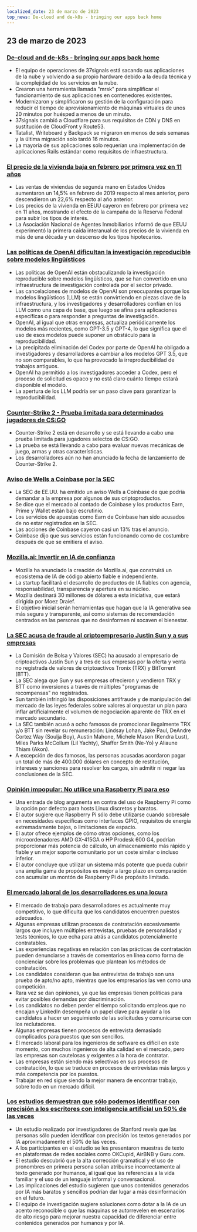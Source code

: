 ```yaml
---
localized_date: 23 de marzo de 2023
top_news: De-cloud and de-k8s - bringing our apps back home
---
```




<CallToAction />

<Steps>

## 23 de marzo de 2023

### [De-cloud and de-k8s - bringing our apps back home](https://dev.37signals.com/bringing-our-apps-back-home/?ref=hackernewsgpt.com)

- El equipo de operaciones de 37signals está sacando sus aplicaciones de la nube y volviendo a su propio hardware debido a la deuda técnica y la complejidad de los servicios en la nube.
- Crearon una herramienta llamada "mrsk" para simplificar el funcionamiento de sus aplicaciones en contenedores existentes.
- Modernizaron y simplificaron su gestión de la configuración para reducir el tiempo de aprovisionamiento de máquinas virtuales de unos 20 minutos por huésped a menos de un minuto.
- 37signals cambió a Cloudflare para sus requisitos de CDN y DNS en sustitución de CloudFront y Route53.
- Tatalist, Writeboard y Backpack se migraron en menos de seis semanas y la última migración solo tardó 16 minutos.
- La mayoría de sus aplicaciones solo requerían una implementación de aplicaciones Rails estándar como requisitos de infraestructura.

### [El precio de la vivienda baja en febrero por primera vez en 11 años](https://www.wsj.com/articles/home-prices-fell-in-february-for-first-time-in-11-years-73df0107?ref=hackernewsgpt.com)

- Las ventas de viviendas de segunda mano en Estados Unidos aumentaron un 14,5% en febrero de 2019 respecto al mes anterior, pero descendieron un 22,6% respecto al año anterior.
- Los precios de la vivienda en EEUU cayeron en febrero por primera vez en 11 años, mostrando el efecto de la campaña de la Reserva Federal para subir los tipos de interés.
- La Asociación Nacional de Agentes Inmobiliarios informó de que EEUU experimentó la primera caída interanual de los precios de la vivienda en más de una década y un descenso de los tipos hipotecarios.

### [Las políticas de OpenAI dificultan la investigación reproducible sobre modelos lingüísticos](https://aisnakeoil.substack.com/p/openais-policies-hinder-reproducible?ref=hackernewsgpt.com)

- Las políticas de OpenAI están obstaculizando la investigación reproducible sobre modelos lingüísticos, que se han convertido en una infraestructura de investigación controlada por el sector privado.
- Las cancelaciones de modelos de OpenAI son preocupantes porque los modelos lingüísticos (LLM) se están convirtiendo en piezas clave de la infraestructura, y los investigadores y desarrolladores confían en los LLM como una capa de base, que luego se afina para aplicaciones específicas o para responder a preguntas de investigación.
- OpenAI, al igual que otras empresas, actualiza periódicamente los modelos más recientes, como GPT-3.5 y GPT-4, lo que significa que el uso de esos modelos puede suponer un obstáculo para la reproducibilidad.
- La precipitada eliminación del Codex por parte de OpenAI ha obligado a investigadores y desarrolladores a cambiar a los modelos GPT 3.5, que no son comparables, lo que ha provocado la irreproducibilidad de trabajos antiguos.
- OpenAI ha permitido a los investigadores acceder a Codex, pero el proceso de solicitud es opaco y no está claro cuánto tiempo estará disponible el modelo.
- La apertura de los LLM podría ser un paso clave para garantizar la reproducibilidad.

### [Counter-Strike 2 - Prueba limitada para determinados jugadores de CS:GO](https://counter-strike.net/cs2?ref=hackernewsgpt.com)

- Counter-Strike 2 está en desarrollo y se está llevando a cabo una prueba limitada para jugadores selectos de CS:GO.
- La prueba se está llevando a cabo para evaluar nuevas mecánicas de juego, armas y otras características.
- Los desarrolladores aún no han anunciado la fecha de lanzamiento de Counter-Strike 2.

### [Aviso de Wells a Coinbase por la SEC](https://www.reuters.com/legal/coinbase-issued-wells-notice-by-sec-2023-03-22/?ref=hackernewsgpt.com)

- La SEC de EE.UU. ha emitido un aviso Wells a Coinbase de que podría demandar a la empresa por algunos de sus criptoproductos.
- Se dice que el mercado al contado de Coinbase y los productos Earn, Prime y Wallet están bajo escrutinio.
- Los servicios de apuestas como Earn de Coinbase han sido acusados de no estar registrados en la SEC.
- Las acciones de Coinbase cayeron casi un 13% tras el anuncio.
- Coinbase dijo que sus servicios están funcionando como de costumbre después de que se emitiera el aviso.

### [Mozilla.ai: Invertir en IA de confianza](https://blog.mozilla.org/en/mozilla/introducing-mozilla-ai-investing-in-trustworthy-ai/?ref=hackernewsgpt.com)

- Mozilla ha anunciado la creación de Mozilla.ai, que construirá un ecosistema de IA de código abierto fiable e independiente.
- La startup facilitará el desarrollo de productos de IA fiables con agencia, responsabilidad, transparencia y apertura en su núcleo.
- Mozilla destinará 30 millones de dólares a esta iniciativa, que estará dirigida por Moez Draief.
- El objetivo inicial serán herramientas que hagan que la IA generativa sea más segura y transparente, así como sistemas de recomendación centrados en las personas que no desinformen ni socaven el bienestar.

### [La SEC acusa de fraude al criptoempresario Justin Sun y a sus empresas](https://www.sec.gov/news/press-release/2023-59?ref=hackernewsgpt.com)

- La Comisión de Bolsa y Valores (SEC) ha acusado al empresario de criptoactivos Justin Sun y a tres de sus empresas por la oferta y venta no registrada de valores de criptoactivos Tronix (TRX) y BitTorrent (BTT).
- La SEC alega que Sun y sus empresas ofrecieron y vendieron TRX y BTT como inversiones a través de múltiples "programas de recompensas" no registrados.
- Sun también infringió las disposiciones antifraude y de manipulación del mercado de las leyes federales sobre valores al orquestar un plan para inflar artificialmente el volumen de negociación aparente de TRX en el mercado secundario.
- La SEC también acusó a ocho famosos de promocionar ilegalmente TRX y/o BTT sin revelar su remuneración: Lindsay Lohan, Jake Paul, DeAndre Cortez Way (Soulja Boy), Austin Mahone, Michele Mason (Kendra Lust), Miles Parks McCollum (Lil Yachty), Shaffer Smith (Ne-Yo) y Aliaune Thiam (Akon).
- A excepción de dos famosos, las personas acusadas acordaron pagar un total de más de 400.000 dólares en concepto de restitución, intereses y sanciones para resolver los cargos, sin admitir ni negar las conclusiones de la SEC.

### [Opinión impopular: No utilice una Raspberry Pi para eso](https://set-inform.com/2021/08/24/unpopular-opinion-dont-use-a-raspberry-pi-for-that/?ref=hackernewsgpt.com)

- Una entrada de blog argumenta en contra del uso de Raspberry Pi como la opción por defecto para hosts Linux discretos y baratos.
- El autor sugiere que Raspberry Pi sólo debe utilizarse cuando sobresale en necesidades específicas como interfaces GPIO, requisitos de energía extremadamente bajos, o limitaciones de espacio.
- El autor ofrece ejemplos de cómo otras opciones, como los microordenadores AMD GX-415GA o HP Prodesk 600 G4, podrían proporcionar más potencia de cálculo, un almacenamiento más rápido y fiable y un mejor soporte comunitario por un coste similar o incluso inferior.
- El autor concluye que utilizar un sistema más potente que pueda cubrir una amplia gama de propósitos es mejor a largo plazo en comparación con acumular un montón de Raspberry Pi de propósito limitado.

### [El mercado laboral de los desarrolladores es una locura](https://old.reddit.com/r/ExperiencedDevs/comments/11xq5cz/the_developer_job_market_is_insane_right_now/?ref=hackernewsgpt.com)

- El mercado de trabajo para desarrolladores es actualmente muy competitivo, lo que dificulta que los candidatos encuentren puestos adecuados.
- Algunas empresas utilizan procesos de contratación excesivamente largos que incluyen múltiples entrevistas, pruebas de personalidad y tests técnicos, lo que echa para atrás a candidatos potencialmente contratables.
- Las experiencias negativas en relación con las prácticas de contratación pueden denunciarse a través de comentarios en línea como forma de concienciar sobre los problemas que plantean los métodos de contratación.
- Los candidatos consideran que las entrevistas de trabajo son una prueba de apto/no apto, mientras que los empresarios las ven como una competición.
- Rara vez se dan opiniones, ya que las empresas tienen políticas para evitar posibles demandas por discriminación.
- Los candidatos no deben perder el tiempo solicitando empleos que no encajan y LinkedIn desempeña un papel clave para ayudar a los candidatos a hacer un seguimiento de las solicitudes y comunicarse con los reclutadores.
- Algunas empresas tienen procesos de entrevista demasiado complicados para puestos que son sencillos.
- El mercado laboral para los ingenieros de software es difícil en este momento, con muchos ingenieros de alta calidad en el mercado, pero las empresas son cautelosas y exigentes a la hora de contratar.
- Las empresas están siendo más selectivas en sus procesos de contratación, lo que se traduce en procesos de entrevistas más largos y más competencia por los puestos.
- Trabajar en red sigue siendo la mejor manera de encontrar trabajo, sobre todo en un mercado difícil.

### [Los estudios demuestran que sólo podemos identificar con precisión a los escritores con inteligencia artificial un 50% de las veces](https://hai.stanford.edu/news/was-written-human-or-ai-tsu?ref=hackernewsgpt.com)

- Un estudio realizado por investigadores de Stanford revela que las personas sólo pueden identificar con precisión los textos generados por IA aproximadamente el 50% de las veces.
- A los participantes en el estudio se les presentaron muestras de texto en plataformas de redes sociales como OKCupid, AirBNB y Guru.com.
- El estudio descubrió que la alta corrección gramatical y el uso de pronombres en primera persona solían atribuirse incorrectamente al texto generado por humanos, al igual que las referencias a la vida familiar y el uso de un lenguaje informal y conversacional.
- Las implicaciones del estudio sugieren que unos contenidos generados por IA más baratos y sencillos podrían dar lugar a más desinformación en el futuro.
- El equipo de investigación sugiere soluciones como dotar a la IA de un acento reconocible o que las máquinas se autorrevelen en escenarios de alto riesgo para mejorar nuestra capacidad de diferenciar entre contenidos generados por humanos y por IA.

</Steps>
